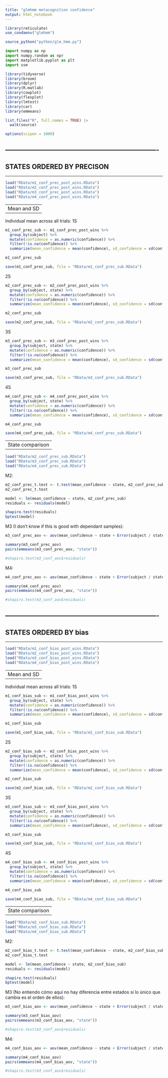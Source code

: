 ---
title: "glmhmm metacognition confidence"
output: html_notebook
---


```{r}
library(reticulate)
use_condaenv("glmhmm")

source_python("python/glm_hmm.py")
```

```{python}
import numpy as np
import numpy.random as npr
import matplotlib.pyplot as plt
import ssm 
```

```{r}
library(tidyverse)
library(broom)
library(dplyr)
library(R.matlab)
library(cowplot)
library(flexplot)
library(lmtest)
library(car)
library(emmeans)

list.files("R", full.names = TRUE) |> 
  walk(source)
```

```{r}
options(scipen = 1000)
```


----------------------------------------------------------------------
----------------------------------------------------------------------
STATES ORDERED BY PRECISON
----------------------------------------------------------------------
----------------------------------------------------------------------


```{r}
load("RData/m1_conf_prec_post_wins.RData")
load("RData/m2_conf_prec_post_wins.RData")
load("RData/m3_conf_prec_post_wins.RData")
load("RData/m4_conf_prec_post_wins.RData")
```


----------------------------------------------------------------------
Mean and SD
----------------------------------------------------------------------


Individual mean across all trials:
1S
```{r}
m1_conf_prec_sub <- m1_conf_prec_post_wins %>%
  group_by(subject) %>%
  mutate(confidence = as.numeric(confidence)) %>%
  filter(!is.na(confidence)) %>%
  summarize(mean_confidence = mean(confidence), sd_confidence = sd(confidence))

m1_conf_prec_sub

save(m1_conf_prec_sub, file = "RData/m1_conf_prec_sub.RData")
```
2S
```{r}
m2_conf_prec_sub <- m2_conf_prec_post_wins %>%
  group_by(subject, state) %>%
  mutate(confidence = as.numeric(confidence)) %>%
  filter(!is.na(confidence)) %>%
  summarize(mean_confidence = mean(confidence), sd_confidence = sd(confidence))

m2_conf_prec_sub

save(m2_conf_prec_sub, file = "RData/m2_conf_prec_sub.RData")
```
3S
```{r}
m3_conf_prec_sub <- m3_conf_prec_post_wins %>%
  group_by(subject, state) %>%
  mutate(confidence = as.numeric(confidence)) %>%
  filter(!is.na(confidence)) %>%
  summarize(mean_confidence = mean(confidence), sd_confidence = sd(confidence))

m3_conf_prec_sub

save(m3_conf_prec_sub, file = "RData/m3_conf_prec_sub.RData")
```
4S
```{r}
m4_conf_prec_sub <- m4_conf_prec_post_wins %>%
  group_by(subject, state) %>%
  mutate(confidence = as.numeric(confidence)) %>%
  filter(!is.na(confidence)) %>%
  summarize(mean_confidence = mean(confidence), sd_confidence = sd(confidence))

m4_conf_prec_sub

save(m4_conf_prec_sub, file = "RData/m4_conf_prec_sub.RData")
```


----------------------------------------------------------------------
State comparison
----------------------------------------------------------------------


```{r}
load("RData/m2_conf_prec_sub.RData")
load("RData/m3_conf_prec_sub.RData")
load("RData/m4_conf_prec_sub.RData")
```


M2:
```{r}
m2_conf_prec_t.test <- t.test(mean_confidence ~ state, m2_conf_prec_sub, paired = T)
m2_conf_prec_t.test
```

```{r}
model <- lm(mean_confidence ~ state, m2_conf_prec_sub)
residuals <- residuals(model)

shapiro.test(residuals)
bptest(model)
```

M3 (I don't know if this is good with dependant samples):
```{r}
m3_conf_prec_aov <- aov(mean_confidence ~ state + Error(subject / state), data = m3_conf_prec_sub)

summary(m3_conf_prec_aov)
pairs(emmeans(m3_conf_prec_aov, "state"))

#shapiro.test(m3_conf_aov$residuals)
```

M4:
```{r}
m4_conf_prec_aov <- aov(mean_confidence ~ state + Error(subject / state), data = m4_conf_prec_sub)

summary(m4_conf_prec_aov)
pairs(emmeans(m4_conf_prec_aov, "state"))

#shapiro.test(m3_conf_aov$residuals)
```


----------------------------------------------------------------------
----------------------------------------------------------------------
STATES ORDERED BY bias
----------------------------------------------------------------------
----------------------------------------------------------------------


```{r}
load("RData/m1_conf_bias_post_wins.RData")
load("RData/m2_conf_bias_post_wins.RData")
load("RData/m3_conf_bias_post_wins.RData")
load("RData/m4_conf_bias_post_wins.RData")
```


----------------------------------------------------------------------
Mean and SD
----------------------------------------------------------------------


Individual mean across all trials:
1S
```{r}
m1_conf_bias_sub <- m1_conf_bias_post_wins %>%
  group_by(subject, state) %>%
  mutate(confidence = as.numeric(confidence)) %>%
  filter(!is.na(confidence)) %>%
  summarize(mean_confidence = mean(confidence), sd_confidence = sd(confidence))

m1_conf_bias_sub

save(m1_conf_bias_sub, file = "RData/m1_conf_bias_sub.RData")
```
2S
```{r}
m2_conf_bias_sub <- m2_conf_bias_post_wins %>%
  group_by(subject, state) %>%
  mutate(confidence = as.numeric(confidence)) %>%
  filter(!is.na(confidence)) %>%
  summarize(mean_confidence = mean(confidence), sd_confidence = sd(confidence))

m2_conf_bias_sub

save(m2_conf_bias_sub, file = "RData/m2_conf_bias_sub.RData")
```
3S
```{r}
m3_conf_bias_sub <- m3_conf_bias_post_wins %>%
  group_by(subject, state) %>%
  mutate(confidence = as.numeric(confidence)) %>%
  filter(!is.na(confidence)) %>%
  summarize(mean_confidence = mean(confidence), sd_confidence = sd(confidence))

m3_conf_bias_sub

save(m3_conf_bias_sub, file = "RData/m3_conf_bias_sub.RData")
```
4S
```{r}
m4_conf_bias_sub <- m4_conf_bias_post_wins %>%
  group_by(subject, state) %>%
  mutate(confidence = as.numeric(confidence)) %>%
  filter(!is.na(confidence)) %>%
  summarize(mean_confidence = mean(confidence), sd_confidence = sd(confidence))

m4_conf_bias_sub

save(m4_conf_bias_sub, file = "RData/m4_conf_bias_sub.RData")
```


----------------------------------------------------------------------
State comparison
----------------------------------------------------------------------


```{r}
load("RData/m2_conf_bias_sub.RData")
load("RData/m3_conf_bias_sub.RData")
load("RData/m4_conf_bias_sub.RData")
```


M2:
```{r}
m2_conf_bias_t.test <- t.test(mean_confidence ~ state, m2_conf_bias_sub, paired = T)
m2_conf_bias_t.test
```

```{r}
model <- lm(mean_confidence ~ state, m2_conf_bias_sub)
residuals <- residuals(model)

shapiro.test(residuals)
bptest(model)
```

M3 (No entiendo cómo aquí no hay diferencia entre estados si lo único que cambia es el orden de ellos):
```{r}
m3_conf_bias_aov <- aov(mean_confidence ~ state + Error(subject / state), data = m3_conf_bias_sub)

summary(m3_conf_bias_aov)
pairs(emmeans(m3_conf_bias_aov, "state"))

#shapiro.test(m3_conf_aov$residuals)
```

M4:
```{r}
m4_conf_bias_aov <- aov(mean_confidence ~ state + Error(subject / state), data = m4_conf_bias_sub)

summary(m4_conf_bias_aov)
pairs(emmeans(m4_conf_bias_aov, "state"))

#shapiro.test(m3_conf_aov$residuals)
```
